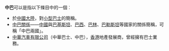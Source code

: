 '''中巴'''可以是指以下條目中的一個︰
*於[[中國大陸|中國大陸]]，對[[小型巴士|小型巴士]]的簡稱。
*[[中巴關係|中巴關係]]——[[中國|中國]]與[[巴基斯坦|巴基斯坦]]、[[巴西|巴西]]、[[巴林|巴林]]、[[巴勒斯坦|巴勒斯坦]]等國家的關係簡稱，可稱「中巴兩國」。
*[[中華汽車有限公司|中華汽車有限公司]]（中華巴士、中巴），[[香港|香港]]地產發展商，曾經擁有巴士業務。
{{消歧义|Z|Cat=二字消歧义}}